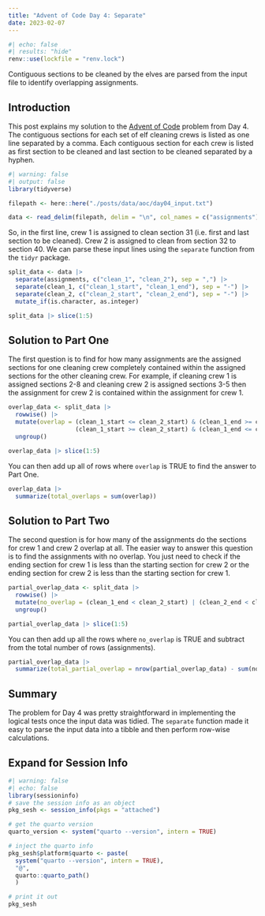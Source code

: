 ```yaml
---
title: "Advent of Code Day 4: Separate"
date: 2023-02-07
---
```

```r
#| echo: false
#| results: "hide"
renv::use(lockfile = "renv.lock")
```
Contiguous sections to be cleaned by the elves are parsed from the input file to identify overlapping assignments.

## Introduction

This post explains my solution to the [Advent of Code](http://adventofcode.com/) problem from Day 4. The contiguous sections for each set of elf cleaning crews is listed as one line separated by a comma.  Each contiguous section for each crew is listed as first section to be cleaned and last section to be cleaned separated by a hyphen.
```r
#| warning: false
#| output: false
library(tidyverse)

filepath <- here::here("./posts/data/aoc/day04_input.txt")

data <- read_delim(filepath, delim = "\n", col_names = c("assignments"))
```
So, in the first line, crew 1 is assigned to clean section 31 (i.e. first and last section to be cleaned).  Crew 2 is assigned to clean from section 32 to section 40.  We can parse these input lines using the ```separate``` function from the ```tidyr``` package.

```r
split_data <- data |>
  separate(assignments, c("clean_1", "clean_2"), sep = ",") |>
  separate(clean_1, c("clean_1_start", "clean_1_end"), sep = "-") |>
  separate(clean_2, c("clean_2_start", "clean_2_end"), sep = "-") |>
  mutate_if(is.character, as.integer)

split_data |> slice(1:5)
```
## Solution to Part One

The first question is to find for how many assignments are the assigned sections for one cleaning crew completely contained within the assigned sections for the other cleaning crew.  For example, if cleaning crew 1 is assigned sections 2-8 and cleaning crew 2 is assigned sections 3-5 then the assignment for crew 2 is contained within the assignment for crew 1.

```r
overlap_data <- split_data |>
  rowwise() |>
  mutate(overlap = (clean_1_start <= clean_2_start) & (clean_1_end >= clean_2_end) |     #clean 2 contained within clean 1 or
                   (clean_1_start >= clean_2_start) & (clean_1_end <= clean_2_end)) |>   #clean 1 contained within clean 2
  ungroup()

overlap_data |> slice(1:5)
```


You can then add up all of rows where ```overlap``` is TRUE to find the answer to Part One.
```r
overlap_data |>
  summarize(total_overlaps = sum(overlap))
```
## Solution to Part Two

The second question is for how many of the assignments do the sections for crew 1 and crew 2 overlap at all.  The easier way to answer this question is to find the assignments with no overlap.  You just need to check if the ending section for crew 1 is less than the starting section for crew 2 or the ending section for crew 2 is less than the starting section for crew 1.

```r
partial_overlap_data <- split_data |>
  rowwise() |>
  mutate(no_overlap = (clean_1_end < clean_2_start) | (clean_2_end < clean_1_start)) |>
  ungroup()

partial_overlap_data |> slice(1:5)
```
You can then add up all the rows where ```no_overlap``` is TRUE and subtract from the total number of rows (assignments).
```r
partial_overlap_data |>
  summarize(total_partial_overlap = nrow(partial_overlap_data) - sum(no_overlap))
```

## Summary
The problem for Day 4 was pretty straightforward in implementing the logical tests once the input data was tidied.  The ```separate``` function made it easy to parse the input data into a tibble and then perform row-wise calculations.

:::{.callout-tip collapse="true"}
## Expand for Session Info
```r
#| warning: false
#| echo: false
library(sessioninfo)
# save the session info as an object
pkg_sesh <- session_info(pkgs = "attached")

# get the quarto version
quarto_version <- system("quarto --version", intern = TRUE)

# inject the quarto info
pkg_sesh$platform$quarto <- paste(
  system("quarto --version", intern = TRUE), 
  "@", 
  quarto::quarto_path()
  )

# print it out
pkg_sesh
```
:::

